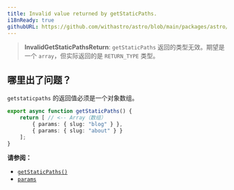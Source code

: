 ```yaml
---
title: Invalid value returned by getStaticPaths.
i18nReady: true
githubURL: https://github.com/withastro/astro/blob/main/packages/astro/src/core/errors/errors-data.ts
---
```


<DontEditWarning />


> **InvalidGetStaticPathsReturn**: `getStaticPaths` 返回的类型无效。期望是一个 `array`，但实际返回的是 `RETURN_TYPE` 类型。

## 哪里出了问题？
`getstaticpaths` 的返回值必须是一个对象数组。


```ts title="pages/blog/[id].astro"
export async function getStaticPaths() {
	return [ // <-- Array（数组）
		{ params: { slug: "blog" } },
		{ params: { slug: "about" } }
	];
}
```

**请参阅：**
-  [`getStaticPaths()`](/zh-cn/reference/api-reference/#getstaticpaths)
-  [`params`](/zh-cn/reference/api-reference/#params)
